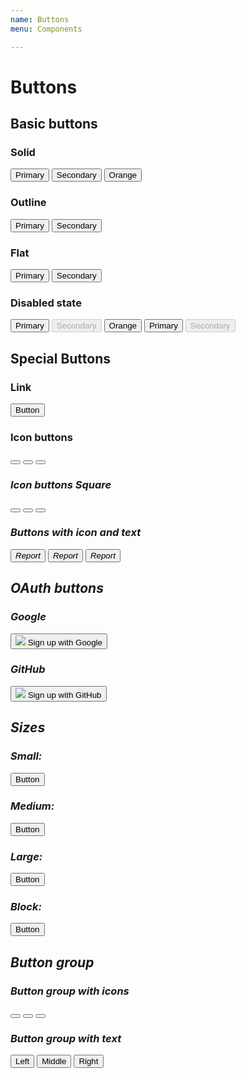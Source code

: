 ```yaml
---
name: Buttons
menu: Components

---
```


# Buttons

## Basic buttons

### Solid
<Playground>
  <button className="btn btn-primary mr-2">Primary</button>
  <button className="btn btn-secondary mr-2">Secondary</button>
  <button className="btn btn-orange mr-2">Orange</button>
</Playground>

### Outline
<Playground>
  <button className="btn btn-outline-primary mr-2">Primary</button>
  <button className="btn btn-outline-secondary">Secondary</button>
</Playground>

### Flat
<Playground>
  <button className="btn btn-primary btn-flat mr-2">Primary</button>
  <button className="btn btn-secondary btn-flat">Secondary</button>
</Playground>

### Disabled state
<Playground>
  <button className="btn btn-primary disabled mr-2">Primary</button>
  <button className="btn btn-secondary mr-2" disabled>Secondary</button>
  <button className="btn btn-orange disabled">Orange</button>
  <button className="btn btn-outline-primary disabled mr-2 mt-2">Primary</button>
  <button className="btn btn-outline-secondary mt-2" disabled>Secondary</button>
</Playground>

## Special Buttons

### Link
<Playground>
   <button className="btn btn-link">Button</button>
</Playground>

### Icon buttons

<Playground>
<button type="button" className="btn btn-icon btn-sm mr-2"><i className="mi mi-trash" aria-hidden="true" /> </button>
<button type="button" className="btn btn-icon btn-md mr-2"><i className="mi mi-trash" aria-hidden="true" /> </button>
<button type="button" className="btn btn-icon btn-lg mr-2"><i className="mi mi-trash" aria-hidden="true" /> </button>
</Playground>

### Icon buttons Square

<Playground>
<button type="button" className="btn btn-icon btn-square btn-sm mr-2"><i className="mi mi-plus" aria-hidden="true" /> </button>
<button type="button" className="btn btn-icon btn-square btn-md mr-2"><i className="mi mi-plus" aria-hidden="true" /> </button>
<button type="button" className="btn btn-icon btn-square btn-lg mr-2"><i className="mi mi-plus" aria-hidden="true" /> </button>
</Playground>

### Buttons with icon and text

<Playground>
<button type="button" className="btn btn-secondary btn-sm mr-2"><i className="mi mi-check-list" aria-hidden="true" /><span>Report</span> </button>
<button type="button" className="btn btn-secondary btn-md mr-2"><i className="mi mi-check-list" aria-hidden="true" /><span>Report</span> </button>
<button type="button" className="btn btn-secondary btn-lg mr-2"><i className="mi mi-check-list" aria-hidden="true" /><span>Report</span> </button>
</Playground>


## OAuth buttons

### Google
<Playground>
  <button className="btn btn-login btn-google">
    <span className="btn-login-icon"><img src={google}/></span>
    <span className="btn-login-text">Sign up with Google</span>
  </button>
</Playground>

### GitHub
<Playground>
   <button className="btn btn-login btn-github">
    <span className="btn-login-icon"><img src={github}/></span>
    <span className="btn-login-text">Sign up with GitHub</span>
  </button>
</Playground>

## Sizes

### Small:
<Playground>
   <button className="btn btn-primary btn-sm">Button</button>
</Playground>

### Medium:
<Playground>
   <button className="btn btn-primary">Button</button>
</Playground>

### Large:
<Playground>
   <button className="btn btn-primary btn-lg">Button</button>
</Playground>

### Block:
<Playground>
   <button className="btn btn-primary btn-block">Button</button>
</Playground>

## Button group
### Button group with icons

<Playground>
<div className="btn-group" role="group" aria-label="Basic example">
  <button type="button" className="btn btn-secondary"><i className="fa fa-area-chart" aria-hidden="true"></i></button>
  <button type="button" className="btn btn-secondary"><i className="fa fa-pencil-square-o" aria-hidden="true"></i></button>
  <button type="button" className="btn btn-secondary"><i className="fa fa-trash-o" aria-hidden="true"></i></button>
</div>
</Playground>

### Button group with text

<Playground>
<div className="btn-group" role="group" aria-label="Basic example">
  <button type="button" className="btn btn-secondary">Left</button>
  <button type="button" className="btn btn-secondary">Middle</button>
  <button type="button" className="btn btn-secondary">Right</button>
</div>
</Playground>